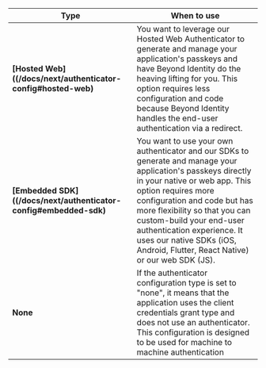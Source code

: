 | Type | When to use |
| --- | --- |
| **[Hosted Web]((/docs/next/authenticator-config#hosted-web)** | You want to leverage our Hosted Web Authenticator to generate and manage your application's passkeys and have Beyond Identity do the heaving lifting for you. This option requires less configuration and code because Beyond Identity handles the end-user authentication via a redirect. |
| **[Embedded SDK]((/docs/next/authenticator-config#embedded-sdk)** | You want to use your own authenticator and our SDKs to generate and manage your application's passkeys directly in your native or web app. This option requires more configuration and code but has more flexibility so that you can custom-build your end-user authentication experience. It uses our native SDKs (iOS, Android, Flutter, React Native) or our web SDK (JS).  |
|  **None** | If the authenticator configuration type is set to "none", it means that the application uses the client credentials grant type and does not use an authenticator. This configuration is designed to be used for machine to machine authentication | 

